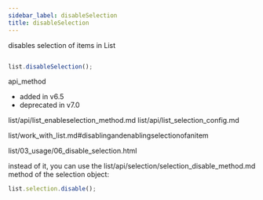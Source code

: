 ```yaml
---
sidebar_label: disableSelection
title: disableSelection
---
```



          


<Short>
 disables selection of items in List



</Short>








~~~js

list.disableSelection();


~~~
 api_method

<Descr>







</Descr>


 
- added in v6.5
- deprecated in v7.0


 
list/api/list_enableselection_method.md
list/api/list_selection_config.md

 list/work_with_list.md#disablingandenablingselectionofanitem


 list/03_usage/06_disable_selection.html

 instead of it, you can use the list/api/selection/selection_disable_method.md method of the selection object:
~~~js
list.selection.disable();
~~~